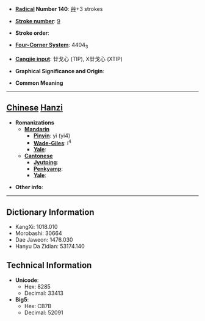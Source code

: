 * '''[[Wiktionary:Chinese radical index| Radical]] Number 140''': [[Wiktionary:Chinese radical index 艸|艸]]+3 strokes

* '''[[Wiktionary:Chinese total strokes index|Stroke number]]''': [[Wiktionary:Chinese total strokes index 9|9]]

* '''Stroke order''': 

* '''[[Wiktionary:Chinese four corner index|Four-Corner System]]''': 4404<sub>3</sub>

* '''[[Wiktionary:Chinese Cangjie index|Cangjie input]]''': 廿戈心 (TIP), X廿戈心 (XTIP)

* '''Graphical Significance and Origin''': 

* '''Common Meaning'''

----

== [[Chinese]] [[Hanzi]] ==

* '''Romanizations'''
** '''[[Mandarin]]'''
*** '''[[Pinyin]]''': yì (yi4)
*** '''[[Wade-Giles]]''': i<sup>4</sup>
*** '''[[Yale]]''': 
** '''[[Cantonese]]'''
*** '''[[Jyutping]]''':
*** '''[[Penkyamp]]''': 
*** '''[[Yale]]''': 

* '''Other info''': 

----

== Dictionary Information ==

* KangXi: 1018.010
* Morobashi: 30664
* Dae Jaweon: 1476.030
* Hanyu Da Zidian: 53174.140

== Technical Information ==

* '''Unicode''':
** Hex: 8285
** Decimal: 33413
* '''Big5''':
** Hex: CB7B
** Decimal: 52091